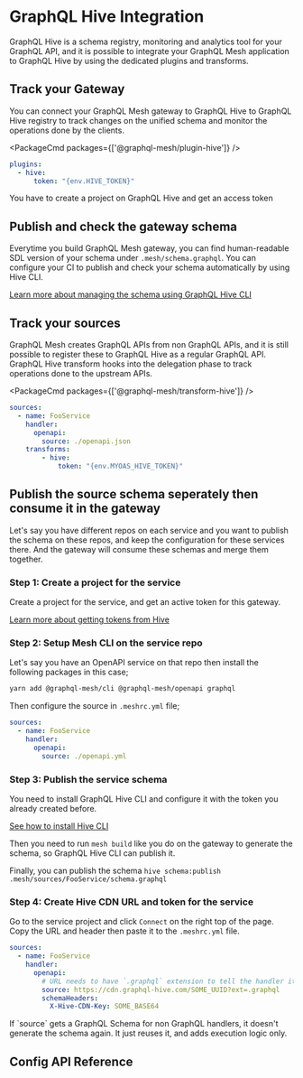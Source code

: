 
# GraphQL Hive Integration

GraphQL Hive is a schema registry, monitoring and analytics tool for your GraphQL API, and it is possible to integrate your GraphQL Mesh application to GraphQL Hive by using the dedicated plugins and transforms.

## Track your Gateway

You can connect your GraphQL Mesh gateway to GraphQL Hive to GraphQL Hive registry to track changes on the unified schema and monitor the operations done by the clients.

<PackageCmd packages={['@graphql-mesh/plugin-hive']} />

```yaml filename=".meshrc.yaml"
plugins:
  - hive:
      token: "{env.HIVE_TOKEN}"
```

<Callout>
  You have to create a project on GraphQL Hive and get an access token
</Callout>

## Publish and check the gateway schema

Everytime you build GraphQL Mesh gateway, you can find human-readable SDL version of your schema under `.mesh/schema.graphql`.
You can configure your CI to publish and check your schema automatically by using Hive CLI.

[Learn more about managing the schema using GraphQL Hive CLI](https://docs.graphql-hive.com/features/publish-schema#using-hive-cli)

## Track your sources

GraphQL Mesh creates GraphQL APIs from non GraphQL APIs, and it is still possible to register these to GraphQL Hive as a regular GraphQL API.
GraphQL Hive transform hooks into the delegation phase to track operations done to the upstream APIs.

<PackageCmd packages={['@graphql-mesh/transform-hive']} />

```yaml filename=".meshrc.yaml"
sources:
  - name: FooService
    handler:
      openapi:
        source: ./openapi.json
    transforms:
        - hive:
            token: "{env.MYOAS_HIVE_TOKEN}"
```

## Publish the source schema seperately then consume it in the gateway

Let's say you have different repos on each service and you want to publish the schema on these repos, and keep the configuration for these services there.
And the gateway will consume these schemas and merge them together.

### Step 1: Create a project for the service

Create a project for the service, and get an active token for this gateway.

[Learn more about getting tokens from Hive](https://docs.graphql-hive.com/features/tokens)

### Step 2: Setup Mesh CLI on the service repo

Let's say you have an OpenAPI service on that repo then install the following packages in this case;

```bash
yarn add @graphql-mesh/cli @graphql-mesh/openapi graphql
```

Then configure the source in `.meshrc.yml` file;

```yaml
sources:
  - name: FooService
    handler:
      openapi:
        source: ./openapi.yml
```

### Step 3: Publish the service schema

You need to install GraphQL Hive CLI and configure it with the token you already created before.

[See how to install Hive CLI](https://docs.graphql-hive.com/features/publish-schema#using-hive-cli)

Then you need to run `mesh build` like you do on the gateway to generate the schema, so GraphQL Hive CLI can publish it.

Finally, you can publish the schema `hive schema:publish .mesh/sources/FooService/schema.graphql`

### Step 4: Create Hive CDN URL and token for the service

Go to the service project and click `Connect` on the right top of the page. Copy the URL and header then paste it to the `.meshrc.yml` file.

```yaml
sources:
  - name: FooService
    handler:
      openapi:
        # URL needs to have `.graphql` extension to tell the handler it is a GraphQL Schema
        source: https://cdn.graphql-hive.com/SOME_UUID?ext=.graphql
        schemaHeaders:
          X-Hive-CDN-Key: SOME_BASE64
```

<Callout>
  If `source` gets a GraphQL Schema for non GraphQL handlers, it doesn't generate the schema again.
  It just reuses it, and adds execution logic only.
</Callout>

## Config API Reference


<API />
